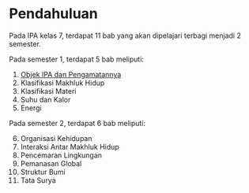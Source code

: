 # Pendahuluan

Pada IPA kelas 7, terdapat 11 bab yang akan dipelajari terbagi menjadi 2 semester.

Pada semester 1, terdapat 5 bab meliputi:

1. [Objek IPA dan Pengamatannya](/kelas-7/bab-1/penyelidikan-ipa)
2. Klasifikasi Makhluk Hidup
3. Klasifikasi Materi
4. Suhu dan Kalor
5. Energi

Pada semester 2, terdapat 6 bab meliputi:

6. Organisasi Kehidupan
7. Interaksi Antar Makhluk Hidup
8. Pencemaran Lingkungan
9. Pemanasan Global
10. Struktur Bumi
11. Tata Surya
